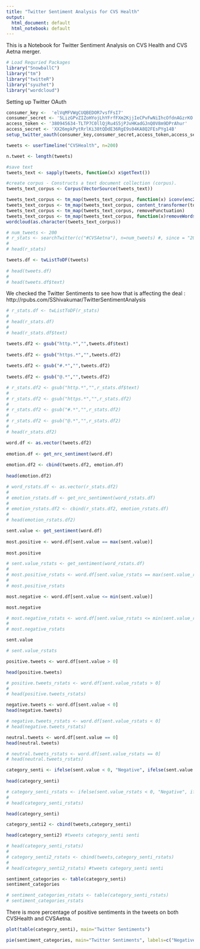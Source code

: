---
title: "Twitter Sentiment Analysis for CVS Health"
output:
  html_document: default
  html_notebook: default
---

This is a Notebook for Twitter Sentiment Analysis on CVS Health and CVS Aetna merger. 


```{r, message=F, warning=F}
# Load Requried Packages
library("SnowballC")
library("tm")
library("twitteR")
library("syuzhet")
library("wordcloud")
```

Setting up Twitter OAuth


```{r}
consumer_key <-  'elVqMFVWgCUQBEDOR7vsfFsI7'
consumer_secret <- '5LizGPvZIZoHYojLhYFrfFXm2KjjIeCPvFwNiIhcOfdnAGzrKO'
access_token <- '380945634-TLTP7C0llQjRu4S5jPJvHKadGJnQ0V8m9DPrAhur'
access_secret <- 'XX26mpkPytRrlKi38tQDdE36RgE9s04KA8Q2FEsPYg14B'
setup_twitter_oauth(consumer_key,consumer_secret,access_token,access_secret)

tweets <- userTimeline("CVSHealth", n=200)

n.tweet <- length(tweets)
```

```{r}
#save text
tweets_text <- sapply(tweets, function(x) x$getText())

#create corpus - Constructs a text document collection (corpus).
tweets_text_corpus <- Corpus(VectorSource(tweets_text))
```

```{r}
tweets_text_corpus <- tm_map(tweets_text_corpus, function(x) iconv(enc2utf8(x), sub = "byte"))
tweets_text_corpus <- tm_map(tweets_text_corpus, content_transformer(tolower)) 
tweets_text_corpus <- tm_map(tweets_text_corpus, removePunctuation)
tweets_text_corpus <- tm_map(tweets_text_corpus, function(x)removeWords(x,stopwords()))
wordcloud(as.character(tweets_text_corpus))

```




```{r, echo= FALSE}
# num_tweets <- 200
# r_stats <- searchTwitter(c("#CVSAetna"), n=num_tweets) #, since = "2016-01-01", until = "2018-06-09")
# 
# head(r_stats)
```



```{r }
tweets.df <- twListToDF(tweets) 
 
# head(tweets.df)
# 
# head(tweets.df$text)
```

We checked the Twitter Sentiments to see how that is affecting the deal : http://rpubs.com/SShivakumar/TwitterSentimentAnalysis  


```{r, echo= FALSE}
# r_stats.df <- twListToDF(r_stats) 
#  
# head(r_stats.df)
# 
# head(r_stats.df$text)
```



```{r}
tweets.df2 <- gsub("http.*","",tweets.df$text)
 
tweets.df2 <- gsub("https.*","",tweets.df2)
 
tweets.df2 <- gsub("#.*","",tweets.df2)
 
tweets.df2 <- gsub("@.*","",tweets.df2)

```


```{r, echo= FALSE}
# r_stats.df2 <- gsub("http.*","",r_stats.df$text)
#  
# r_stats.df2 <- gsub("https.*","",r_stats.df2)
#  
# r_stats.df2 <- gsub("#.*","",r_stats.df2)
#  
# r_stats.df2 <- gsub("@.*","",r_stats.df2)
# 
# head(r_stats.df2)

```



```{r}
word.df <- as.vector(tweets.df2)
 
emotion.df <- get_nrc_sentiment(word.df)
 
emotion.df2 <- cbind(tweets.df2, emotion.df) 
 
head(emotion.df2)

```


```{r, echo= FALSE}
# word_rstats.df <- as.vector(r_stats.df2)
#  
# emotion_rstats.df <- get_nrc_sentiment(word_rstats.df)
#  
# emotion_rstats.df2 <- cbind(r_stats.df2, emotion_rstats.df) 
#  
# head(emotion_rstats.df2)

```

```{r}
sent.value <- get_sentiment(word.df)
 
most.positive <- word.df[sent.value == max(sent.value)]
 
most.positive

```

```{r, echo= FALSE}
# sent.value_rstats <- get_sentiment(word_rstats.df)
#  
# most.positive_rstats <- word.df[sent.value_rstats == max(sent.value_rstats)]
#  
# most.positive_rstats

```


```{r}

most.negative <- word.df[sent.value <= min(sent.value)] 

most.negative 

```

```{r, echo= FALSE}

# most.negative_rstats <- word.df[sent.value_rstats <= min(sent.value_rstats)] 
# 
# most.negative_rstats 

```



```{r}
sent.value
```

```{r, echo= FALSE}
# sent.value_rstats 
```

```{r}
positive.tweets <- word.df[sent.value > 0]

head(positive.tweets)
```

```{r, echo= FALSE}
# positive.tweets_rstats <- word.df[sent.value_rstats > 0]
# 
# head(positive.tweets_rstats)
```


```{r}
negative.tweets <- word.df[sent.value < 0] 
head(negative.tweets)
```

```{r, echo= FALSE}
# negative.tweets_rstats <- word.df[sent.value_rstats < 0] 
# head(negative.tweets_rstats)
```


```{r}
neutral.tweets <- word.df[sent.value == 0] 
head(neutral.tweets)
```


```{r, echo= FALSE}
# neutral.tweets_rstats <- word.df[sent.value_rstats == 0] 
# head(neutral.tweets_rstats)
```



```{r}
category_senti <- ifelse(sent.value < 0, "Negative", ifelse(sent.value > 0, "Positive", "Neutral"))
 
head(category_senti)
```



```{r, echo= FALSE}
# category_senti_rstats <- ifelse(sent.value_rstats < 0, "Negative", ifelse(sent.value > 0, "Positive", "Neutral"))
#  
# head(category_senti_rstats)
```




```{r}

head(category_senti)

category_senti2 <- cbind(tweets,category_senti) 

head(category_senti2) #tweets category_senti senti

```


```{r, echo= FALSE}

# head(category_senti_rstats)
# 
# category_senti2_rstats <- cbind(tweets,category_senti_rstats) 
# 
# head(category_senti2_rstats) #tweets category_senti senti

```



```{r}
sentiment_categories <- table(category_senti)
sentiment_categories
```


```{r, echo= FALSE}
# sentiment_categories_rstats <- table(category_senti_rstats)
# sentiment_categories_rstats
```



There is more percentage of positive sentiments in the tweets on both CVSHealth and CVSAetna. 



```{r}
plot(table(category_senti), main="Twitter Sentiments")
```



```{r}
pie(sentiment_categories, main="Twitter Sentiments", labels=c("Negative","Neutral","Positive"), cex=0.8)

```






